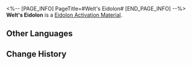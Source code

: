 <%-- [PAGE_INFO]
PageTitle=#Welt's Eidolon#
[END_PAGE_INFO] --%>
{{Item Infobox
|id          = 11004
|image       = Item Welt's Eidolon.png{{subst:void|<!--$UPLOAD:<<SpriteOutput/ItemFigures/11003.png>-<Item Welt's Eidolon.png>-<Item Icons>>-->}}
|type        = Eidolon Activation Material
|invCategory = 
|rarity      = 5
|effect      = 
|description = Material for raising Welt's Eidolon Level.
}}
'''Welt's Eidolon''' is a [[Eidolon Activation Material]].

==Other Languages==
{{Other Languages
|en   = Welt's Eidolon
|zhs  = 【瓦尔特】的星魂
|zht  = 【瓦爾特】的星魂
|ja   = 「ヴェルト」の星魂
|ko   = [웰트]의 성혼
|es   = Eidolon de Welt
|fr   = Eidolon de Welt
|ru   = Эйдолон Вельта
|th   = Eidolon ของ Welt
|vi   = Tinh Hồn Welt
|de   = Welts Eidolon
|id   = Welt's Eidolon
|pt   = Eidolon de Welt
}}

==Change History==
{{Change History|1.0}}
